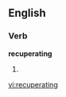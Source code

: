 ==English==
===Verb===
'''recuperating'''
# {{present participle of|[[recuperate]]}}

[[vi:recuperating]]
